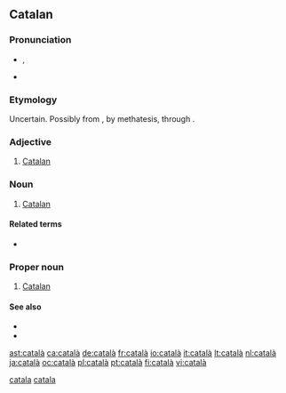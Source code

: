 ==Catalan==
{{wikipedia|lang=ca}}

===Pronunciation===
* {{IPA|/kətəˈɫa/|lang=ca}}, {{SAMPA|/k@t@"5a/}}
* {{rhymes|a|lang=ca}}

===Etymology===
Uncertain. Possibly from {{etyl|la|ca}} {{term|lacetanus|lang=la}}, by methatesis, through {{term|catelanus|lang=la}}.

===Adjective===
{{ca-adj|stem=catalan|sort=catala}}

# [[Catalan]]  {{gloss|pertaining to Catalonia, the Catalan people, or the Catalan language}}

===Noun===
{{ca-noun|m|f=catalana|pl=catalans|fpl=catalanes|sort=catala}}

# [[Catalan]] {{gloss|a person from Catalonia or an ethnic Catalan}}

====Related terms====
* {{l|ca|Catalunya|gloss=Catalonia}}

===Proper noun===
{{ca-proper noun|m|sort=catala}}

# [[Catalan]] {{gloss|the language spoken by the Catalans}}

====See also====
* {{l|ca|balear|gloss=Balearic}}
* {{l|ca|valencià|gloss=Valencian}}

[[Category:ca:Demonyms|catala]]
[[Category:ca:Languages|catala]]

[[ast:català]]
[[ca:català]]
[[de:català]]
[[fr:català]]
[[io:català]]
[[it:català]]
[[lt:català]]
[[nl:català]]
[[ja:català]]
[[oc:català]]
[[pl:català]]
[[pt:català]]
[[fi:català]]
[[vi:català]]